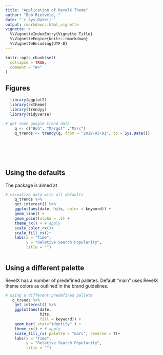 ```yaml
---
title: "Application of RevelX Theme"
author: "Bob Rietveld, "
date: "`r Sys.Date()`"
output: rmarkdown::html_vignette
vignette: >
  %\VignetteIndexEntry{Vignette Title}
  %\VignetteEngine{knitr::rmarkdown}
  %\VignetteEncoding{UTF-8}
---
```


```r
knitr::opts_chunk$set(
  collapse = TRUE,
  comment = "#>"
)
```



## Figures



```r

  library(ggplot2)
  library(rxtheme)
  library(trendyy)
  library(tidyverse)
    
# get some google trend data
    q <- c("Bob", "Margot" ,"Marc")
    q_trends <- trendy(q, from = "2019-03-01", to = Sys.Date())
    

    

    

```


## Using the defaults

The package is aimed at 

```r
# visualize data with all defaults
    q_trends %>% 
    get_interest() %>% 
    ggplot(aes(date, hits, color = keyword)) +
    geom_line() +
    geom_point(alpha = .5) +
    theme_rx() + # apply 
    scale_color_rx()+
    scale_fill_rx()+
    labs(x = "Time", 
         y = "Relative Search Popularity",
         title = "")
    
```



## Using a different palette

RevelX has a number of predefined palletes. Default "main" uses RevelX theme colors as outlined in the brand guidelines.


```r
# using a different predefined pallete
   q_trends %>% 
    get_interest() %>% 
    ggplot(aes(date, 
               hits, 
               fill = keyword)) +
    geom_bar( stat="identity" ) +
    theme_rx() + # apply 
    scale_fill_rx( palette = "marc", reverse = T)+
    labs(x = "Time", 
         y = "Relative Search Popularity",
         title = "")
```

